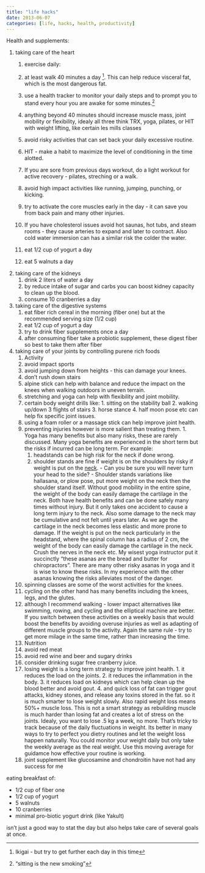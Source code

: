 ```yaml
---
title: "life hacks"
date: 2013-06-07
categories: [life, hacks, health, productivity]
---
```



Health and supplements:


1. taking care of the heart 
    1. exercise daily:
      1. at least walk 40 minutes a day ^[Ikigai - but try to get further each day in this time]. 
         This can help reduce visceral fat, which is the most dangerous fat.
      1. use a health tracker to monitor your daily steps and to prompt you to stand every hour you are awake for some minutes.^["sitting is the new smoking"]
      1. anything beyond 40 minutes should increase muscle mass, joint mobility or flexibility, idealy all three think TRX, yoga, pilates, or HIT with weight lifting, like certain les mills classes
      1. avoid risky activities that can set back your daily excessive routine. 
      1. HIT - make a habit to maximize the level of conditioning in the time alotted. 
      1. If you are sore from previous days workout, do a light workout for active recovery - pilates, streching or a walk.
      1. avoid high impact activities like running, jumping, punching, or kicking.
      1. try to activate the core muscles early in the day - it can save you from back pain and many other injuries.
      1. If you have cholesterol issues avoid hot saunas, hot tubs, and steam rooms - they cause arteries to expand and later to contract. Also cold water immersion can has a similar risk the colder the water.
      
    2. eat 1/2 cup of yogurt a day
    1. eat 5 walnuts a day
2. taking care of the kidneys
    1. drink 2 liters of water a day
    2. by reduce intake of sugar and carbs you can boost kidney capacity to clean up the blood.
    3. consume 10 cranberries a day
3. taking care of the digestive systems
    1. eat fiber rich cereal in the morning (fiber one) but at the recommended serving size (1/2 cup)
    1. eat 1/2 cup of yogurt a day
    1. try to drink fiber supplements once a day
    1. after consuming fiber take a probiotic supplement, these digest fiber so best to take them after fiber
4. taking care of your joints by controlling purene rich foods
    1. Activity
      1. avoid impact sports
      1. avoid jumping down from heights - this can damage your knees.
      1. don't rush down stairs
      1. alpine stick can help with balance and reduce the impact on the knees when walking outdoors in uneven 
         terrain.
      1. stretching and yoga can help with flexibility and joint mobility.
      1. certain body weight drills like:
        1. sitting on the stability ball
        2. walking up/down 3 flights of stairs
        3. horse stance 
        4. half moon pose etc can help fix specific joint issues.
      1. using a foam roller or a massage stick can help improve joint health.
      1. preventing injuries however is more salient than treating them.
        1. Yoga has many benefits but also many risks, these are rarely discussed.
          Many yoga benefits are experienced in the short term but the risks if incurred
          can be long term. For example:
           1. headstands can be high risk for the neck if done wrong.
           1. shoulder stands are fine if weight is on the shoulders by risky if 
             weight is put on the [neck](https://www.yogajournal.com/teach/protect-the-neck-in-shoulderstand/). 
             - Can you be sure you will never turn your head to the side?
             - Shoulder stands variations like hallasana, or plow pose, put more weight on the neck
             then the shoulder stand itself. Without good mobility in the entire spine,
             the weight of the body can easily damage the cartilage in the neck.
            Both have health benefits and can be done safely many times without injury.
            But it only takes one accident  to cause a long term injury to the neck.
            Also some damage to the neck may be cumulative and not felt until years later.
            As we age the cartilage in the neck becomes less elastic and more prone to damage.
            If the weight is put on the neck particularly in the headstand, where 
            the spinal column has a radius of 2 cm, the weight of the body can 
            easily damage the cartilage in the neck. Crush the nerves in the neck
            etc. My wisest yoga instructor put it succinctly "these asanas are the 
            bread and butter for chiropractors".
          There are many other risky asanas in yoga and it is wise to know these risks.
          In my experience with the other asanas knowing the risks alleviates 
          most of the danger.
      1. spinning classes are some of the worst activities for the knees.
      1. cycling on the other hand has many benefits including the knees, legs, and the glutes.
      1. although I recommend walking - lower impact alternatives like swimming, rowing, and cycling and 
      the elliptical machine are better. If you switch between these activities 
      on a weekly basis that would boost the benefits by avoiding overuse injuries as well as adapting of
      different muscle groups to the activity. Again the same rule - try to get more milage in the same time,
      rather than increasing the time. 
    2. Nutrition
      1. avoid red meat
      2. avoid red wine and beer and sugary drinks
      3. consider drinking sugar free cranberry juice.
      4. losing weight is a long term strategy to improve joint health.
        1. it reduces the load on the joints.
        2. it reduces the inflammation in the body.
        3. it reduces load on kidneys which can help clean up the blood better and avoid gout.
        4. and quick loss of fat can trigger gout attacks, kidney stones, and release any toxins stored in the fat.
           so it is much smarter to lose weight slowly. Also rapid weight loss means 50%+ muscle loss.
           This is not a smart strategy as rebuilding muscle is much harder than losing fat and creates a lot of
           stress on the joints.
           Idealy, you want to lose .5 kg a week, no more. That's tricky to track 
           because of the daily fluctuations in weight. Its better in many ways to
           try to perfect you dietry routines and let the weight loss happen naturally.
           You could monitor your weight daily but only take the weekly average as the real weight.
           Use this moving average for guidamce how effective your routine is working.
      5. joint supplement like glucosamine and chondroitin have not had any success for me
      

::: callout-tip
  
eating breakfast of:
  
- 1/2 cup of fiber one
- 1/2 cup of yogurt
- 5 walnuts
- 10 cranberries
- minimal pro-biotic yogurt drink (like Yakult)

isn't just a good way to stat the day but also helps take care of several goals at once.
    
:::


